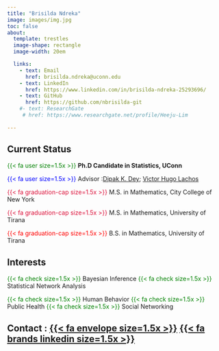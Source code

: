 ```yaml
---
title: "Brisilda Ndreka"
image: images/img.jpg
toc: false
about: 
  template: trestles
  image-shape: rectangle
  image-width: 20em

  links:
    - text: Email
      href: brisilda.ndreka@uconn.edu
    - text: LinkedIn
      href: https://www.linkedin.com/in/brisilda-ndreka-25293696/
    - text: GitHub
      href: https://github.com/nbrisilda-git
    #- text: ResearchGate
     # href: https://www.researchgate.net/profile/Heeju-Lim
    
---
```





## **Current Status**

[{{< fa user size=1.5x >}}]{style="color:green"} **Ph.D Candidate in Statistics, UConn**

[{{< fa user size=1.5x >}}]{style="color:blue"} Advisor :[Dipak K. Dey](https://statistics.uconn.edu/person/dipak-dey/); [Victor Hugo Lachos](https://hlachos.stat.uconn.edu/)

[{{< fa graduation-cap size=1.5x >}}]{style="color:crimson"} M.S. in Mathematics, City College of New York

[{{< fa graduation-cap size=1.5x >}}]{style="color:crimson"} M.S. in Mathematics, University of Tirana

[{{< fa graduation-cap size=1.5x >}}]{style="color:red"} B.S. in Mathematics, University of Tirana

## **Interests**

[{{< fa check size=1.5x >}}]{style="color:green"} Bayesian Inference [{{< fa check size=1.5x >}}]{style="color:green"} Statistical Network Analysis

[{{< fa check size=1.5x >}}]{style="color:green"} Human Behavior [{{< fa check size=1.5x >}}]{style="color:green"} Public Health [{{< fa check size=1.5x >}}]{style="color:green"} Social Networking

## **Contact :** [[{{< fa envelope size=1.5x >}}](mailto:brisilda.%20ndreka@uconn.edu)]{style="color:green"} [[{{< fa brands linkedin size=1.5x >}}](https://www.linkedin.com/in/brisilda-ndreka-25293696/)]{style="color:green"}
